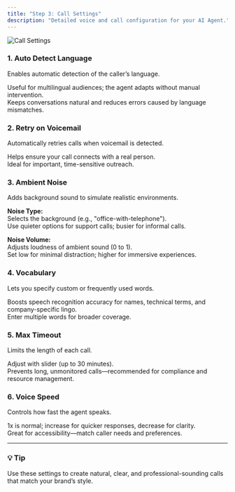 ```yaml
---
title: "Step 3: Call Settings"
description: "Detailed voice and call configuration for your AI Agent."
---
```


![Call Settings](/images/call-s.png)


### 1. Auto Detect Language
Enables automatic detection of the caller’s language.  

Useful for multilingual audiences; the agent adapts without manual intervention.  
Keeps conversations natural and reduces errors caused by language mismatches.

### 2. Retry on Voicemail
Automatically retries calls when voicemail is detected.  

Helps ensure your call connects with a real person.  
Ideal for important, time-sensitive outreach.

### 3. Ambient Noise
Adds background sound to simulate realistic environments.

**Noise Type:**  
Selects the background (e.g., "office-with-telephone").  
Use quieter options for support calls; busier for informal calls.

**Noise Volume:**  
Adjusts loudness of ambient sound (0 to 1).  
Set low for minimal distraction; higher for immersive experiences.

### 4. Vocabulary
Lets you specify custom or frequently used words.  

Boosts speech recognition accuracy for names, technical terms, and company-specific lingo.  
Enter multiple words for broader coverage.

### 5. Max Timeout
Limits the length of each call.  

Adjust with slider (up to 30 minutes).  
Prevents long, unmonitored calls—recommended for compliance and resource management.

### 6. Voice Speed
Controls how fast the agent speaks.  

1x is normal; increase for quicker responses, decrease for clarity.  
Great for accessibility—match caller needs and preferences.

---

### 💡 Tip
Use these settings to create natural, clear, and professional-sounding calls that match your brand’s style.
